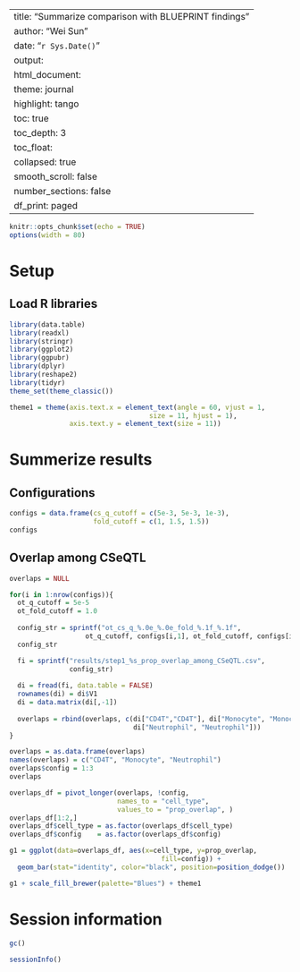 
---
title: "Summarize comparison with BLUEPRINT findings"
author: "Wei Sun"
date: "`r Sys.Date()`"
output: 
  html_document:
    theme: journal
    highlight: tango
    toc: true
    toc_depth: 3
    toc_float:
      collapsed: true
      smooth_scroll: false
    number_sections: false
  df_print: paged
---
```r
knitr::opts_chunk$set(echo = TRUE)
options(width = 80)
```

# Setup


## Load R libraries

```r
library(data.table)
library(readxl)
library(stringr)
library(ggplot2)
library(ggpubr)
library(dplyr)
library(reshape2)
library(tidyr)
theme_set(theme_classic())

theme1 = theme(axis.text.x = element_text(angle = 60, vjust = 1, 
                                   size = 11, hjust = 1),
               axis.text.y = element_text(size = 11))

```


# Summerize results

## Configurations
```r
configs = data.frame(cs_q_cutoff = c(5e-3, 5e-3, 1e-3),
                     fold_cutoff = c(1, 1.5, 1.5))
configs

```

## Overlap among CSeQTL
```r

overlaps = NULL

for(i in 1:nrow(configs)){
  ot_q_cutoff = 5e-5
  ot_fold_cutoff = 1.0
  
  config_str = sprintf("ot_cs_q_%.0e_%.0e_fold_%.1f_%.1f", 
                   ot_q_cutoff, configs[i,1], ot_fold_cutoff, configs[i,2])
  config_str

  fi = sprintf("results/step1_%s_prop_overlap_among_CSeQTL.csv", 
               config_str)
  
  di = fread(fi, data.table = FALSE)
  rownames(di) = di$V1
  di = data.matrix(di[,-1])
  
  overlaps = rbind(overlaps, c(di["CD4T","CD4T"], di["Monocyte", "Monocyte"], 
                               di["Neutrophil", "Neutrophil"]))
}

overlaps = as.data.frame(overlaps)
names(overlaps) = c("CD4T", "Monocyte", "Neutrophil")
overlaps$config = 1:3
overlaps

overlaps_df = pivot_longer(overlaps, !config, 
                           names_to = "cell_type", 
                           values_to = "prop_overlap", )
overlaps_df[1:2,]
overlaps_df$cell_type = as.factor(overlaps_df$cell_type)
overlaps_df$config    = as.factor(overlaps_df$config)

g1 = ggplot(data=overlaps_df, aes(x=cell_type, y=prop_overlap, 
                                      fill=config)) + 
  geom_bar(stat="identity", color="black", position=position_dodge())

g1 + scale_fill_brewer(palette="Blues") + theme1

```

# Session information
```r
gc()

sessionInfo()
```




